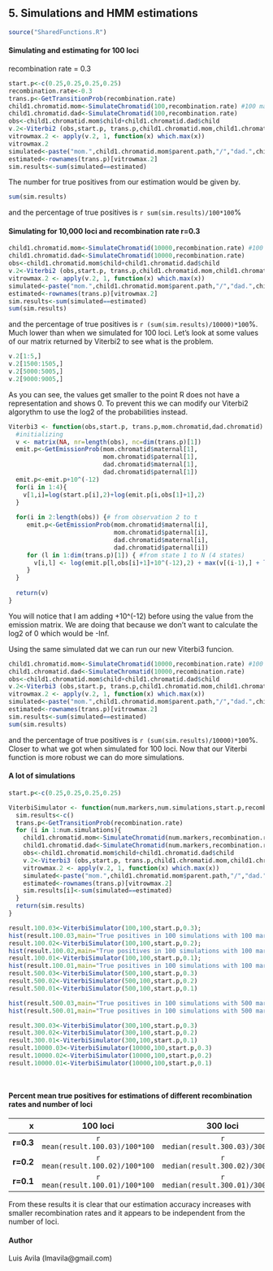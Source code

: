 5. Simulations and HMM estimations
----------------------------------
```r

source("SharedFunctions.R")

```

#### Simulating and estimating for 100 loci
recombination rate = 0.3 
```r
start.p<-c(0.25,0.25,0.25,0.25)
recombination.rate<-0.3
trans.p<-GetTransitionProb(recombination.rate)
child1.chromatid.mom<-SimulateChromatid(100,recombination.rate) #100 markers
child1.chromatid.dad<-SimulateChromatid(100,recombination.rate)
obs<-child1.chromatid.mom$child+child1.chromatid.dad$child
v.2<-Viterbi2 (obs,start.p, trans.p,child1.chromatid.mom,child1.chromatid.dad)
vitrowmax.2 <- apply(v.2, 1, function(x) which.max(x))
vitrowmax.2
simulated<-paste("mom.",child1.chromatid.mom$parent.path,"/","dad.",child1.chromatid.dad$parent.path,sep="")
estimated<-rownames(trans.p)[vitrowmax.2]
sim.results<-sum(simulated==estimated)
```
The number for true positives from our estimation would be given by. 
```r
sum(sim.results)
```
and the percentage of true positives is `r sum(sim.results)/100*100`%

#### Simulating for 10,000 loci and recombination rate r=0.3
```r
child1.chromatid.mom<-SimulateChromatid(10000,recombination.rate) #100 markers
child1.chromatid.dad<-SimulateChromatid(10000,recombination.rate)
obs<-child1.chromatid.mom$child+child1.chromatid.dad$child
v.2<-Viterbi2 (obs,start.p, trans.p,child1.chromatid.mom,child1.chromatid.dad)
vitrowmax.2 <- apply(v.2, 1, function(x) which.max(x))
simulated<-paste("mom.",child1.chromatid.mom$parent.path,"/","dad.",child1.chromatid.dad$parent.path,sep="")
estimated<-rownames(trans.p)[vitrowmax.2]
sim.results<-sum(simulated==estimated)
sum(sim.results)
```
and the percentage of true positives is `r (sum(sim.results)/10000)*100`%.
Much lower than when we simulated for 100 loci.
Let's look at some values of our matrix returned by Viterbi2 to see what is the problem.
```r
v.2[1:5,]
v.2[1500:1505,]
v.2[5000:5005,]
v.2[9000:9005,]
```
As you can see, the values get smaller to the point R does not have a representation and shows 0.
To prevent this we can modify our Viterbi2 algorythm to use the log2 of the probabilities instead.
```r
Viterbi3 <- function(obs,start.p, trans.p,mom.chromatid,dad.chromatid) {
  #initializing
  v <- matrix(NA, nr=length(obs), nc=dim(trans.p)[1])
  emit.p<-GetEmissionProb(mom.chromatid$maternal[1],
                          mom.chromatid$paternal[1],
                          dad.chromatid$maternal[1],
                          dad.chromatid$paternal[1])
  emit.p<-emit.p+10^(-12)                        
  for(i in 1:4){
    v[1,i]=log(start.p[i],2)+log(emit.p[i,obs[1]+1],2)
  }
  
  for(i in 2:length(obs)) {# from observation 2 to t
     emit.p<-GetEmissionProb(mom.chromatid$maternal[i],
                             mom.chromatid$paternal[i],
                             dad.chromatid$maternal[i],
                             dad.chromatid$paternal[i])
     for (l in 1:dim(trans.p)[1]) { #from state 1 to N (4 states)
       v[i,l] <- log(emit.p[l,obs[i]+1]+10^(-12),2) + max(v[(i-1),] + log( trans.p[l,],2))
     }
  }   
  
  return(v) 
}


```
You will notice that I am adding +10^(-12) before using the value from the emission matrix.
We are doing that because we don't want to calculate the log2 of 0 which would be -Inf.

Using the same simulated dat we can run our new Viterbi3 funcion.

```r
child1.chromatid.mom<-SimulateChromatid(10000,recombination.rate) #100 markers
child1.chromatid.dad<-SimulateChromatid(10000,recombination.rate)
obs<-child1.chromatid.mom$child+child1.chromatid.dad$child
v.2<-Viterbi3 (obs,start.p, trans.p,child1.chromatid.mom,child1.chromatid.dad)
vitrowmax.2 <- apply(v.2, 1, function(x) which.max(x))
simulated<-paste("mom.",child1.chromatid.mom$parent.path,"/","dad.",child1.chromatid.dad$parent.path,sep="")
estimated<-rownames(trans.p)[vitrowmax.2]
sim.results<-sum(simulated==estimated)
sum(sim.results)
```
and the percentage of true positives is `r (sum(sim.results)/10000)*100`%.
Closer to what we got when simulated for 100 loci.
Now that our Viterbi function is more robust we can do more simulations.

#### A lot of simulations

```r
start.p<-c(0.25,0.25,0.25,0.25)

ViterbiSimulator <- function(num.markers,num.simulations,start.p,recombination.rate){ 
  sim.results<-c()
  trans.p<-GetTransitionProb(recombination.rate)
  for (i in 1:num.simulations){
    child1.chromatid.mom<-SimulateChromatid(num.markers,recombination.rate) #100 markers
    child1.chromatid.dad<-SimulateChromatid(num.markers,recombination.rate)
    obs<-child1.chromatid.mom$child+child1.chromatid.dad$child
    v.2<-Viterbi3 (obs,start.p, trans.p,child1.chromatid.mom,child1.chromatid.dad)
    vitrowmax.2 <- apply(v.2, 1, function(x) which.max(x))
    simulated<-paste("mom.",child1.chromatid.mom$parent.path,"/","dad.",child1.chromatid.dad$parent.path,sep="")
    estimated<-rownames(trans.p)[vitrowmax.2]
    sim.results[i]<-sum(simulated==estimated)
  }
  return(sim.results)
}  

result.100.03<-ViterbiSimulator(100,100,start.p,0.3);
hist(result.100.03,main="True positives in 100 simulations with 100 markers\n r=0.3",xlab="true positives")
result.100.02<-ViterbiSimulator(100,100,start.p,0.2);
hist(result.100.02,main="True positives in 100 simulations with 100 markers\n r=0.2",xlab="true positives")
result.100.01<-ViterbiSimulator(100,100,start.p,0.1);
hist(result.100.01,main="True positives in 100 simulations with 100 markers\n r=0.1",xlab="true positives")
result.500.03<-ViterbiSimulator(500,100,start.p,0.3)
result.500.02<-ViterbiSimulator(500,100,start.p,0.2)
result.500.01<-ViterbiSimulator(500,100,start.p,0.1)

hist(result.500.03,main="True positives in 100 simulations with 500 markers\n r=0.3",xlab="true positives")
hist(result.500.01,main="True positives in 100 simulations with 500 markers\n r=0.1",xlab="true positives")

```
```r
result.300.03<-ViterbiSimulator(300,100,start.p,0.3)
result.300.02<-ViterbiSimulator(300,100,start.p,0.2)
result.300.01<-ViterbiSimulator(300,100,start.p,0.1)
result.10000.03<-ViterbiSimulator(10000,100,start.p,0.3)
result.10000.02<-ViterbiSimulator(10000,100,start.p,0.2)
result.10000.01<-ViterbiSimulator(10000,100,start.p,0.1)




```

#### Percent mean true positives for estimations of different recombination rates and number of loci

x               |100 loci      |300 loci  |500 loci      |10,000 loci|
---------------:|:--------:|:--------:|:--------:|:----------:|
**r=0.3**       | `r mean(result.100.03)/100*100`|`r median(result.300.03)/300*100`|`r min(result.500.03)/500*100`| `r mean(result.10000.03)/10000*100`| 
**r=0.2**       | `r mean(result.100.02)/100*100`|`r median(result.300.02)/300*100`|`r min(result.500.02)/500*100`|`r mean(result.10000.02)/10000*100`|      
**r=0.1**       |`r mean(result.100.01)/100*100`|`r median(result.300.01)/300*100`|`r min(result.500.01)/500*100`|  `r mean(result.10000.01)/10000*100`|
     

From these results it is clear that our estimation accuracy increases with smaller recombination rates and it appears to be independent from the number of loci.

#### Author
Luis Avila (lmavila@gmail.com)